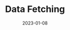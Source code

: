 ---
title: Data Fetching
description: How data fetching works in Next.js
weight: 5
date: "2023-01-08"
---